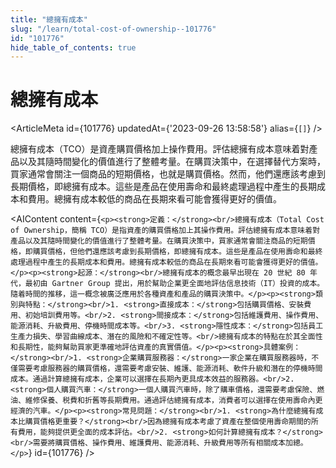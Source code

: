 ```yaml
---
title: "總擁有成本"
slug: "/learn/total-cost-of-ownership--101776"
id: "101776"
hide_table_of_contents: true
---
```



# 總擁有成本

<ArticleMeta id={101776} updatedAt={'2023-09-26 13:58:58'} alias={`[]`} />
<div className='border-solid border-b border-t-0 my-4 border-[var(--ifm-color-gray-300)]' />

總擁有成本（TCO）是資產購買價格加上操作費用。評估總擁有成本意味着對產品以及其隨時間變化的價值進行了整體考量。在購買決策中，在選擇替代方案時，買家通常會關注一個商品的短期價格，也就是購買價格。然而，他們還應該考慮到長期價格，即總擁有成本。這些是產品在使用壽命和最終處理過程中產生的長期成本和費用。總擁有成本較低的商品在長期來看可能會獲得更好的價值。

<AIContent content={`<p><strong>定義：</strong><br/>總擁有成本（Total Cost of Ownership，簡稱 TCO）是指資產的購買價格加上其操作費用。評估總擁有成本意味着對產品以及其隨時間變化的價值進行了整體考量。在購買決策中，買家通常會關注商品的短期價格，即購買價格，但他們還應該考慮到長期價格，即總擁有成本。這些是產品在使用壽命和最終處理過程中產生的長期成本和費用。總擁有成本較低的商品在長期來看可能會獲得更好的價值。</p><p><strong>起源：</strong><br/>總擁有成本的概念最早出現在 20 世紀 80 年代，最初由 Gartner Group 提出，用於幫助企業更全面地評估信息技術（IT）投資的成本。隨着時間的推移，這一概念被廣泛應用於各種資產和產品的購買決策中。</p><p><strong>類別與特點：</strong><br/>1. <strong>直接成本：</strong>包括購買價格、安裝費用、初始培訓費用等。<br/>2. <strong>間接成本：</strong>包括維護費用、操作費用、能源消耗、升級費用、停機時間成本等。<br/>3. <strong>隱性成本：</strong>包括員工生產力損失、學習曲線成本、潛在的風險和不確定性等。<br/>總擁有成本的特點在於其全面性和長期性，能夠幫助買家更準確地評估資產的真實價值。</p><p><strong>具體案例：</strong><br/>1. <strong>企業購買服務器：</strong>一家企業在購買服務器時，不僅需要考慮服務器的購買價格，還需要考慮安裝、維護、能源消耗、軟件升級和潛在的停機時間成本。通過計算總擁有成本，企業可以選擇在長期內更具成本效益的服務器。<br/>2. <strong>個人購買汽車：</strong>一個人購買汽車時，除了購車價格，還需要考慮保險、燃油、維修保養、税費和折舊等長期費用。通過評估總擁有成本，消費者可以選擇在使用壽命內更經濟的汽車。</p><p><strong>常見問題：</strong><br/>1. <strong>為什麼總擁有成本比購買價格更重要？</strong><br/>因為總擁有成本考慮了資產在整個使用壽命期間的所有費用，能夠提供更全面的成本評估。<br/>2. <strong>如何計算總擁有成本？</strong><br/>需要將購買價格、操作費用、維護費用、能源消耗、升級費用等所有相關成本加總。</p>`} id={101776} />
